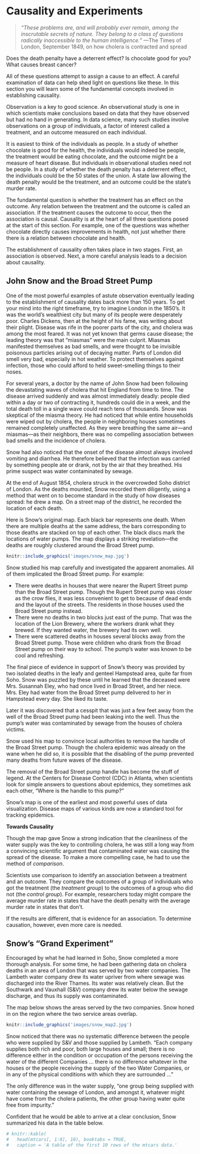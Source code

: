 # Causality and Experiments

> *"These problems are, and will probably ever remain, among the inscrutable secrets of nature. They belong to a class of questions radically inaccessible to the human intelligence."*
—The Times of London, September 1849, on how cholera is contracted and spread

Does the death penalty have a deterrent effect? Is chocolate good for you? What causes breast cancer?

All of these questions attempt to assign a cause to an effect. A careful examination of data can help shed light on questions like these. In this section you will learn some of the fundamental concepts involved in establishing causality.

Observation is a key to good science. An observational study is one in which scientists make conclusions based on data that they have observed but had no hand in generating. In data science, many such studies involve observations on a group of individuals, a factor of interest called a treatment, and an outcome measured on each individual.

It is easiest to think of the individuals as people. In a study of whether chocolate is good for the health, the individuals would indeed be people, the treatment would be eating chocolate, and the outcome might be a measure of heart disease. But individuals in observational studies need not be people. In a study of whether the death penalty has a deterrent effect, the individuals could be the 50 states of the union. A state law allowing the death penalty would be the treatment, and an outcome could be the state’s murder rate.

The fundamental question is whether the treatment has an effect on the outcome. Any relation between the treatment and the outcome is called an association. If the treatment causes the outcome to occur, then the association is causal. Causality is at the heart of all three questions posed at the start of this section. For example, one of the questions was whether chocolate directly causes improvements in health, not just whether there there is a relation between chocolate and health.

The establishment of causality often takes place in two stages. First, an association is observed. Next, a more careful analysis leads to a decision about causality.

## John Snow and the Broad Street Pump

One of the most powerful examples of astute observation eventually leading to the establishment of causality dates back more than 150 years. To get your mind into the right timeframe, try to imagine London in the 1850’s. It was the world’s wealthiest city but many of its people were desperately poor. Charles Dickens, then at the height of his fame, was writing about their plight. Disease was rife in the poorer parts of the city, and cholera was among the most feared. It was not yet known that germs cause disease; the leading theory was that “miasmas” were the main culprit. Miasmas manifested themselves as bad smells, and were thought to be invisible poisonous particles arising out of decaying matter. Parts of London did smell very bad, especially in hot weather. To protect themselves against infection, those who could afford to held sweet-smelling things to their noses.

For several years, a doctor by the name of John Snow had been following the devastating waves of cholera that hit England from time to time. The disease arrived suddenly and was almost immediately deadly: people died within a day or two of contracting it, hundreds could die in a week, and the total death toll in a single wave could reach tens of thousands. Snow was skeptical of the miasma theory. He had noticed that while entire households were wiped out by cholera, the people in neighboring houses sometimes remained completely unaffected. As they were breathing the same air—and miasmas—as their neighbors, there was no compelling association between bad smells and the incidence of cholera.

Snow had also noticed that the onset of the disease almost always involved vomiting and diarrhea. He therefore believed that the infection was carried by something people ate or drank, not by the air that they breathed. His prime suspect was water contaminated by sewage.

At the end of August 1854, cholera struck in the overcrowded Soho district of London. As the deaths mounted, Snow recorded them diligently, using a method that went on to become standard in the study of how diseases spread: he drew a map. On a street map of the district, he recorded the location of each death.

Here is Snow’s original map. Each black bar represents one death. When there are multiple deaths at the same address, the bars corresponding to those deaths are stacked on top of each other. The black discs mark the locations of water pumps. The map displays a striking revelation—the deaths are roughly clustered around the Broad Street pump.

```r
knitr::include_graphics('images/snow_map.jpg')
```


Snow studied his map carefully and investigated the apparent anomalies. All of them implicated the Broad Street pump. For example:

* There were deaths in houses that were nearer the Rupert Street pump than the Broad Street pump. Though the Rupert Street pump was closer as the crow flies, it was less convenient to get to because of dead ends and the layout of the streets. The residents in those houses used the Broad Street pump instead.
* There were no deaths in two blocks just east of the pump. That was the location of the Lion Brewery, where the workers drank what they brewed. If they wanted water, the brewery had its own well.
* There were scattered deaths in houses several blocks away from the Broad Street pump. Those were children who drank from the Broad Street pump on their way to school. The pump’s water was known to be cool and refreshing.

The final piece of evidence in support of Snow’s theory was provided by two isolated deaths in the leafy and genteel Hampstead area, quite far from Soho. Snow was puzzled by these until he learned that the deceased were Mrs. Susannah Eley, who had once lived in Broad Street, and her niece. Mrs. Eley had water from the Broad Street pump delivered to her in Hampstead every day. She liked its taste.

Later it was discovered that a cesspit that was just a few feet away from the well of the Broad Street pump had been leaking into the well. Thus the pump’s water was contaminated by sewage from the houses of cholera victims.

Snow used his map to convince local authorities to remove the handle of the Broad Street pump. Though the cholera epidemic was already on the wane when he did so, it is possible that the disabling of the pump prevented many deaths from future waves of the disease.

The removal of the Broad Street pump handle has become the stuff of legend. At the Centers for Disease Control (CDC) in Atlanta, when scientists look for simple answers to questions about epidemics, they sometimes ask each other, “Where is the handle to this pump?”

Snow’s map is one of the earliest and most powerful uses of data visualization. Disease maps of various kinds are now a standard tool for tracking epidemics.

__Towards Causality__

Though the map gave Snow a strong indication that the cleanliness of the water supply was the key to controlling cholera, he was still a long way from a convincing scientific argument that contaminated water was causing the spread of the disease. To make a more compelling case, he had to use the method of *comparison*.

Scientists use comparison to identify an association between a treatment and an outcome. They compare the outcomes of a group of individuals who got the treatment (the *treatment group*) to the outcomes of a group who did not (the *control group*). For example, researchers today might compare the average murder rate in states that have the death penalty with the average murder rate in states that don’t.

If the results are different, that is evidence for an association. To determine causation, however, even more care is needed.

## Snow’s “Grand Experiment”

Encouraged by what he had learned in Soho, Snow completed a more thorough analysis. For some time, he had been gathering data on cholera deaths in an area of London that was served by two water companies. The Lambeth water company drew its water upriver from where sewage was discharged into the River Thames. Its water was relatively clean. But the Southwark and Vauxhall (S&V) company drew its water below the sewage discharge, and thus its supply was contaminated.

The map below shows the areas served by the two companies. Snow honed in on the region where the two service areas overlap.

```r
knitr::include_graphics('images/snow_map2.jpg')
```

Snow noticed that there was no systematic difference between the people who were supplied by S&V and those supplied by Lambeth. “Each company supplies both rich and poor, both large houses and small; there is no difference either in the condition or occupation of the persons receiving the water of the different Companies … there is no difference whatever in the houses or the people receiving the supply of the two Water Companies, or in any of the physical conditions with which they are surrounded …”

The only difference was in the water supply, “one group being supplied with water containing the sewage of London, and amongst it, whatever might have come from the cholera patients, the other group having water quite free from impurity.”

Confident that he would be able to arrive at a clear conclusion, Snow summarized his data in the table below.

```r
# knitr::kable(
#   head(mtcars[, 1:8], 10), booktabs = TRUE,
#   caption = 'A table of the first 10 rows of the mtcars data.'

```


